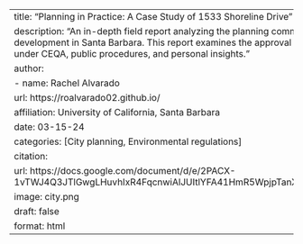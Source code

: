 ---
title: "Planning in Practice: A Case Study of 1533 Shoreline Drive" 
description: "An in-depth field report analyzing the planning commission hearing for a proposed residential development in Santa Barbara. This report examines the approval process, environmental considerations under CEQA, public procedures, and personal insights."
author:
  - name: Rachel Alvarado 
    url: https://roalvarado02.github.io/
    affiliation: University of California, Santa Barbara 
date: 03-15-24
categories: [City planning, Environmental regulations]
citation: 
  url: https://docs.google.com/document/d/e/2PACX-1vTWJ4Q3JTlGwgLHuvhIxR4FqcnwiAlJUItlYFA41HmR5WpjpTanXMxxabhOZMZDtQF2S_kY5Cy21CVT/pub 
image: city.png
draft: false
format: html
---